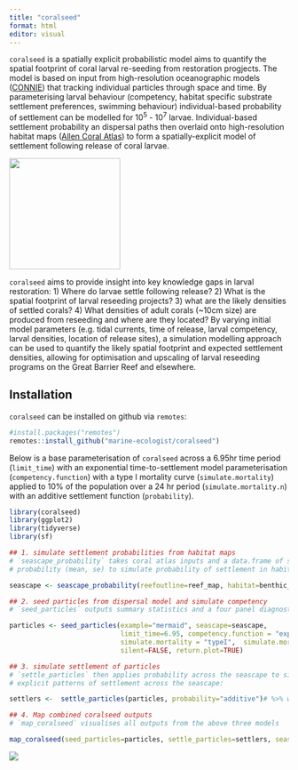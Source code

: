 ```yaml
---
title: "coralseed"
format: html
editor: visual
---
```


`coralseed` is a spatially explicit probabilistic model aims to quantify the spatial footprint of coral larval re-seeding from restoration progjects. The model is based on input from high-resolution oceanographic models ([CONNIE](https://connie.csiro.au)) that tracking individual particles through space and time. By parameterising larval behaviour (competency, habitat specific substrate settlement preferences, swimming behaviour) individual-based probability of settlement can be modelled for 10^5^ - 10^7^ larvae. Individual-based settlement probability an dispersal paths then overlaid onto high-resolution habitat maps ([Allen Coral Atlas](https://www.allencoralatlas.org)) to form a spatially-explicit model of settlement following release of coral larvae.

![](images/coralseedhex.png){align="right" width="200"}

`coralseed` aims to provide insight into key knowledge gaps in larval restoration: 1) Where do larvae settle following release? 2) What is the spatial footprint of larval reseeding projects? 3) what are the likely densities of settled corals? 4) What densities of adult corals (\~10cm size) are produced from reseeding and where are they located? By varying initial model parameters (e.g. tidal currents, time of release, larval competency, larval densities, location of release sites), a simulation modelling approach can be used to quantify the likely spatial footprint and expected settlement densities, allowing for optimisation and upscaling of larval reseeding programs on the Great Barrier Reef and elsewhere.

## Installation

`coralseed` can be installed on github via `remotes`:

```r
#install.packages("remotes")
remotes::install_github("marine-ecologist/coralseed")
```

Below is a base parameterisation of `coralseed` across a 6.95hr time period (`limit_time`) with an exponential time-to-settlement model parameterisation (`competency.function`) with a type I mortality curve (`simulate.mortality`) applied to 10% of the population over a 24 hr period (`simulate.mortality.n`) with an additive settlement function (`probability`).

```r
library(coralseed)
library(ggplot2)
library(tidyverse)
library(sf)

## 1. simulate settlement probabilities from habitat maps
# `seascape_probability` takes coral atlas inputs and a data.frame of settlement
# probability (mean, se) to simulate probability of settlement in habitats surrounding the release area

seascape <- seascape_probability(reefoutline=reef_map, habitat=benthic_map)

## 2. seed particles from dispersal model and simulate competency
# `seed_particles` outputs summary statistics and a four panel diagnostic plot

particles <- seed_particles(example="mermaid", seascape=seascape,
                            limit_time=6.95, competency.function = "exponential", probability="additive",
                            simulate.mortality = "typeI",  simulate.mortality.n = 0.1, 
                            silent=FALSE, return.plot=TRUE)

## 3. simulate settlement of particles
# `settle_particles` then applies probability across the seascape to simulate spatially
# explicit patterns of settlement across the seascape:

settlers <-  settle_particles(particles, probability="additive")# %>% with(points)

## 4. Map combined coralseed outputs
# `map_coralseed` visualises all outputs from the above three models

map_coralseed(seed_particles=particles, settle_particles=settlers, seascape_probability=seascape, restoration.plot=c(100,100))

```

![](images/clipboard-3457175349.jpeg)
